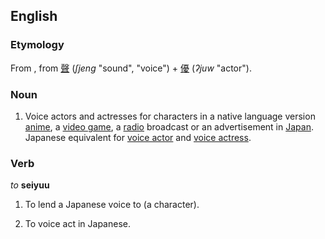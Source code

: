 ==English==
{{wikipedia}}

===Etymology===
From {{etyl|ja|en}} {{m|ja|声優|tr=seiyū </i>せいゆう<i>}}, from {{etyl|ltc|en}} [[聲]] (''ʃjeng'' "sound", "voice") + [[優]] (''ʔjuw'' "actor").

===Noun===
{{en-noun|seiyuu}}

# Voice actors and actresses for characters in a native language version [[anime]], a [[video game]], a [[radio]] broadcast or an advertisement in [[Japan]]. Japanese equivalent for [[voice actor]] and [[voice actress]].

===Verb===
''to'' '''seiyuu'''

# {{label|en|transitive}} To lend a Japanese voice to (a character).
# {{label|en|intransitive}} To voice act in Japanese.